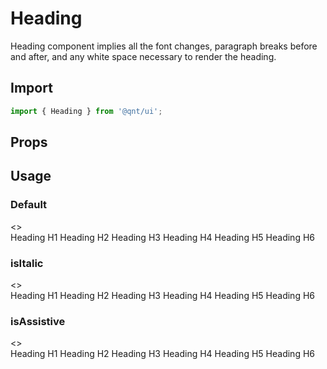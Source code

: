 
<Meta title="Components/Heading" />

<Story name="Import" />

# Heading

Heading component implies all the font changes, paragraph breaks before and after, and any white space necessary to render the heading.

## Import

```jsx
import { Heading } from '@qnt/ui';
```

<Story name="Props" />

## Props

<Props of={Heading} />

## Usage

### Default

<Preview withToolbar>
  <Story name="Default">
    <>
      <section>
        <Heading type='h1'>Heading H1</Heading>
        <Heading type='h2'>Heading H2</Heading>
        <Heading type='h3'>Heading H3</Heading>
        <Heading type='h4'>Heading H4</Heading>
        <Heading type='h5'>Heading H5</Heading>
        <Heading type='h6'>Heading H6</Heading>
      </section>
    </>
  </Story>
</Preview>

### isItalic

<Preview withToolbar>
  <Story name="isItalic">
    <>
      <section>
        <Heading type='h1' isItalic>Heading H1</Heading>
        <Heading type='h2' isItalic>Heading H2</Heading>
        <Heading type='h3' isItalic>Heading H3</Heading>
        <Heading type='h4' isItalic>Heading H4</Heading>
        <Heading type='h5' isItalic>Heading H5</Heading>
        <Heading type='h6' isItalic>Heading H6</Heading>
      </section>
    </>
  </Story>
</Preview>

### isAssistive

<Preview withToolbar>
  <Story name="isAssistive">
    <>
      <section>
        <Heading type='h1' isAssistive>Heading H1</Heading>
        <Heading type='h2' isAssistive>Heading H2</Heading>
        <Heading type='h3' isAssistive>Heading H3</Heading>
        <Heading type='h4' isAssistive>Heading H4</Heading>
        <Heading type='h5' isAssistive>Heading H5</Heading>
        <Heading type='h6' isAssistive>Heading H6</Heading>
      </section>
    </>
  </Story>
</Preview>
